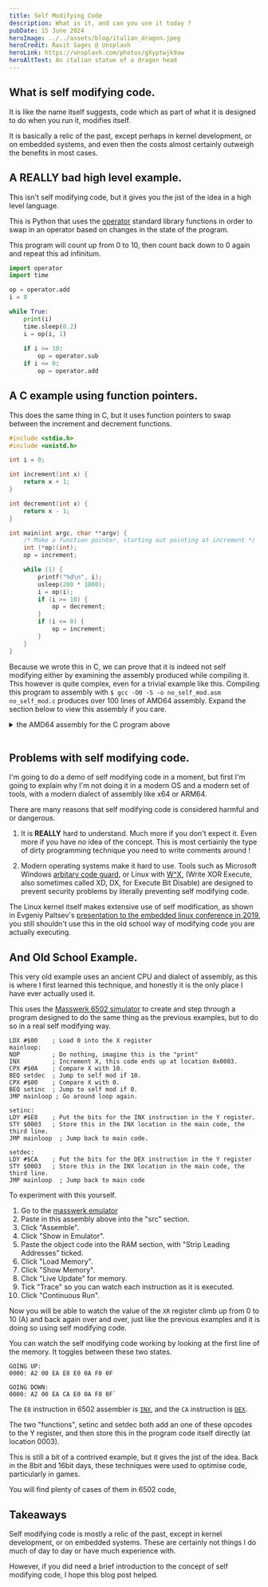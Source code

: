 ```yaml
---
title: Self Modifying Code
description: What is it, and can you use it today ?
pubDate: 15 June 2024
heroImage: ../../assets/blog/italian_dragon.jpeg
heroCredit: Ravit Sages @ Unsplash
heroLink: https://unsplash.com/photos/gXyptwjk9aw
heroAltText: An italian statue of a dragon head
---
```



## What is self modifying code.

It is like the name itself suggests, code which as part of what it is designed to do when you run it, modifies itself.

It is basically a relic of the past, except perhaps in kernel development, or on embedded systems, and even then the costs almost certainly outweigh the benefits in most cases.

## A REALLY bad high level example.

This isn't self modifying code, but it gives you the jist of the idea in a high level language.

This is Python that uses the [operator](https://docs.python.org/3/library/operator.html) standard library functions in
order to swap in an operator based on changes in the state of the program. 

This program will count up from 0 to 10, then count back down to 0 again and repeat this ad infinitum.

```python
import operator
import time

op = operator.add
i = 0

while True:
    print(i)
    time.sleep(0.2)
    i = op(i, 1)
    
    if i >= 10:
        op = operator.sub
    if i <= 0:
        op = operator.add
```

## A C example using function pointers.

This does the same thing in C, but it uses function pointers to swap between the increment and decrement functions.

```c
#include <stdio.h>
#include <unistd.h>

int i = 0;

int increment(int x) {
    return x + 1;
}

int decrement(int x) {
    return x - 1;
}

int main(int argc, char **argv) {
    /* Make a function pointer, starting out pointing at increment */
    int (*op)(int);
    op = increment;

    while (1) {
        printf("%d\n", i);
        usleep(200 * 1000);
        i = op(i);
        if (i >= 10) {
            op = decrement;
        }
        if (i <= 0) {
            op = increment;
        }
    }
}
```

Because we wrote this in C, we can prove that it is indeed not self modifying either by examining the assembly produced
while compiling it. This however is quite complex, even for a trivial example like this. Compiling this program to assembly with 
`$ gcc -O0 -S -o no_self_mod.asm no_self_mod.c` produces over 100 lines of AMD64 assembly. Expand the section below to view
this assembly if you care.

<details>
  <summary>the AMD64 assembly for the C program above</summary>
```
  	.file	"no_self_mod.c"
	.text
	.globl	i
	.bss
	.align 4
	.type	i, @object
	.size	i, 4
i:
	.zero	4
	.text
	.globl	increment
	.type	increment, @function
increment:
.LFB0:
	.cfi_startproc
	endbr64
	pushq	%rbp
	.cfi_def_cfa_offset 16
	.cfi_offset 6, -16
	movq	%rsp, %rbp
	.cfi_def_cfa_register 6
	movl	%edi, -4(%rbp)
	movl	-4(%rbp), %eax
	addl	$1, %eax
	popq	%rbp
	.cfi_def_cfa 7, 8
	ret
	.cfi_endproc
.LFE0:
	.size	increment, .-increment
	.globl	decrement
	.type	decrement, @function
decrement:
.LFB1:
	.cfi_startproc
	endbr64
	pushq	%rbp
	.cfi_def_cfa_offset 16
	.cfi_offset 6, -16
	movq	%rsp, %rbp
	.cfi_def_cfa_register 6
	movl	%edi, -4(%rbp)
	movl	-4(%rbp), %eax
	subl	$1, %eax
	popq	%rbp
	.cfi_def_cfa 7, 8
	ret
	.cfi_endproc
.LFE1:
	.size	decrement, .-decrement
	.section	.rodata
.LC0:
	.string	"%d\n"
	.text
	.globl	main
	.type	main, @function
main:
.LFB2:
	.cfi_startproc
	endbr64
	pushq	%rbp
	.cfi_def_cfa_offset 16
	.cfi_offset 6, -16
	movq	%rsp, %rbp
	.cfi_def_cfa_register 6
	subq	$32, %rsp
	movl	%edi, -20(%rbp)
	movq	%rsi, -32(%rbp)
	leaq	increment(%rip), %rax
	movq	%rax, -8(%rbp)
.L8:
	movl	i(%rip), %eax
	movl	%eax, %esi
	leaq	.LC0(%rip), %rax
	movq	%rax, %rdi
	movl	$0, %eax
	call	printf@PLT
	movl	$200000, %edi
	call	usleep@PLT
	movl	i(%rip), %eax
	movq	-8(%rbp), %rdx
	movl	%eax, %edi
	call	*%rdx
	movl	%eax, i(%rip)
	movl	i(%rip), %eax
	cmpl	$9, %eax
	jle	.L6
	leaq	decrement(%rip), %rax
	movq	%rax, -8(%rbp)
.L6:
	movl	i(%rip), %eax
	testl	%eax, %eax
	jg	.L8
	leaq	increment(%rip), %rax
	movq	%rax, -8(%rbp)
	jmp	.L8
	.cfi_endproc
.LFE2:
	.size	main, .-main
	.ident	"GCC"
	.section	.note.GNU-stack,"",@progbits
	.section	.note.gnu.property,"a"
	.align 8
	.long	1f - 0f
	.long	4f - 1f
	.long	5
0:
	.string	"GNU"
1:
	.align 8
	.long	0xc0000002
	.long	3f - 2f
2:
	.long	0x3
3:
	.align 8
4:
```
</details>
&nbsp;

## Problems with self modifying code.

I'm going to do a demo of self modifying code in a moment, but first I'm going to explain why I'm not doing it in a modern OS and a modern
set of tools, with a modern dialect of assembly like x64 or ARM64.

There are many reasons that self modifying code is considered harmful and or dangerous.

1. It is **REALLY** hard to understand. Much more if you don't expect it. Even more if you have no idea of the concept. This is most certiainly the type of
dirty programming technique you need to write comments around !

2. Modern operating systems make it hard to use. Tools such as Microsoft Windows 
[arbitary code guard](https://learn.microsoft.com/en-us/microsoft-365/security/defender-endpoint/exploit-protection-reference?view=o365-worldwide#arbitrary-code-guard), 
or Linux with [W^X](https://en.wikipedia.org/wiki/W%5EX), (Write XOR Execute, also sometimes called XD, DX, for Execute Bit Disable) are designed to prevent security problems by literally preventing self modifying code.

The Linux kernel itself makes extensive use of self modification, as shown in 
Evgeniy Paltsev's [presentation to the embedded linux conference in 2019](https://elinux.org/images/b/be/SelfModifyngCode-rc6-public-slides.pdf), you still shouldn't use this in the old school way of modifying code you are actually executing.

## And Old School Example.

This very old example uses an ancient CPU and dialect of assembly, as this is where I first learned this technique, and honestly it is the only place I have ever actually used it.

This uses the [Masswerk 6502 simulator](https://www.masswerk.at/6502/assembler.html) to create and step through a program designed to do the same thing as the previous examples, but to do so in a real self modifying way.

```
LDX #$00    ; Load 0 into the X register
mainloop:
NOP         ; Do nothing, imagine this is the "print"
INX         ; Increment X, this code ends up at location 0x0003.
CPX #$0A    ; Compare X with 10.
BEQ setdec  ; Jump to self mod if 10.
CPX #$00    ; Compare X with 0.
BEQ setinc  ; Jump to self mod if 0.
JMP mainloop ; Go around loop again.

setinc:
LDY #$E8    ; Put the bits for the INX instruction in the Y register.
STY $0003   ; Store this in the INX location in the main code, the third line.
JMP mainloop  ; Jump back to main code.

setdec:
LDY #$CA    ; Put the bits for the DEX instruction in the Y register
STY $0003   ; Store this in the INX location in the main code, the third line.
JMP mainloop  ; Jump back to main code
```

To experiment with this yourself.

1. Go to the [masswerk emulator](https://www.masswerk.at/6502/assembler.html)
1. Paste in this assembly above into the "src" section.
1. Click "Assemble".
1. Click "Show in Emulator".
1. Paste the object code into the RAM section, with "Strip Leading Addresses" ticked.
1. Click "Load Memory".
1. Click "Show Memory".
1. Click "Live Update" for memory.
1. Tick "Trace" so you can watch each instruction as it is executed. 
1. Click "Continuous Run".

Now you will be able to watch the value of the `XR` register  climb up from 0 to 10 (A) and back again
over and over, just like the previous examples and it is doing so using self modifying code.

You can watch the self modifying code working by looking at the first line of the memory. It toggles between these two states.

```
GOING UP:
0000: A2 00 EA E8 E0 0A F0 0F

GOING DOWN:
0000: A2 00 EA CA E0 0A F0 0F` 
```

The `E8` instruction in 6502 assembler is [`INX`](http://www.6502.org/tutorials/6502opcodes.html#INX), and the `CA` instruction is [`DEX`](http://www.6502.org/tutorials/6502opcodes.html#DEX).


The two "functions", setinc and setdec both add an one of these opcodes to the Y register, and then
store this in the program code itself directly (at location 0003). 

This is still a bit of a contrived example, but it gives the jist of the idea. Back in the 8bit and 16bit days, these techniques were used to optimise code, particularly in games.

You will find plenty of cases of them in 6502 code, 

## Takeaways

Self modifying code is mostly a relic of the past, except in kernel development, or 
on embedded systems. These are certainly not things I do much of day to day or have much
experience with.

However, if you did need a brief introduction to the concept of self modifying code, I hope this blog post helped.
